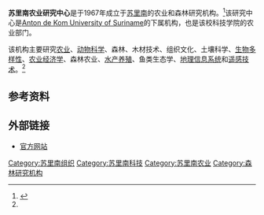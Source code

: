 '''苏里南农业研究中心'''是于1967年成立于[[苏里南|苏里南]]的农业和森林研究机构。<ref name="IESCO">{{cite web|url=http://www.icpsr.org.ma/?Page=showInstitute&InstituteID=CELOS84&CountryID=Suriname|title=Centre for Agricultural Research in Suriname|publisher=IESCO Center for Promotion of Scientifc Research|accessdate=November 14, 2009|archive-url=https://web.archive.org/web/20120301055040/http://www.icpsr.org.ma/?Page=showInstitute&InstituteID=CELOS84&CountryID=Suriname|archive-date=2012-03-01|dead-url=yes}}</ref>该研究中心是[[Anton_de_Kom_University_of_Suriname|Anton de Kom University of Suriname]]的下属机构，也是该校科技学院的农业部门。

该机构主要研究[[农业|农业]]、[[动物科学|动物科学]]、森林、木材技术、组织文化、土壤科学、[[生物多样性|生物多样性]]、[[农业经济学|农业经济学]]、森林农业、[[水产养殖|水产养殖]]、鱼类生态学、[[地理信息系统|地理信息系统]]和[[遥感技术|遥感技术]]。<ref name="IESCO"/>

==参考资料==
{{reflist}}

==外部链接==
{{Portalbox|苏里南}}
*[https://web.archive.org/web/20120301054925/http://www.celos.sr.org/ 官方网站]
{{Suriname-stub}}
{{agriculture-stub}}

[[Category:苏里南组织|Category:苏里南组织]]
[[Category:苏里南科技|Category:苏里南科技]]
[[Category:苏里南农业|Category:苏里南农业]]
[[Category:森林研究机构|Category:森林研究机构]]